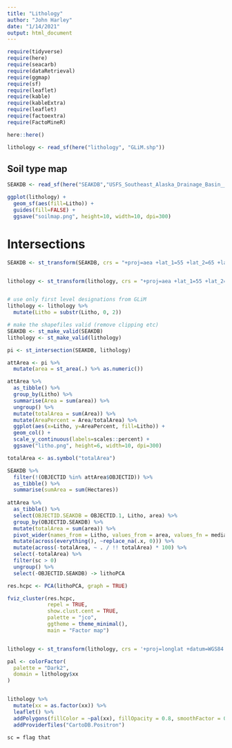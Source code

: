 ```yaml
---
title: "Lithology"
author: "John Harley"
date: "1/14/2021"
output: html_document
---
```


```r
require(tidyverse)
require(here)
require(seacarb)
require(dataRetrieval)
require(ggmap)
require(sf)
require(leaflet)  
require(kable)
require(kableExtra)
require(leaflet)  
require(factoextra)
require(FactoMineR)

here::here()

lithology <- read_sf(here("lithology", "GLiM.shp"))
```

## Soil type map

```r
SEAKDB <- read_sf(here("SEAKDB","USFS_Southeast_Alaska_Drainage_Basin__SEAKDB__Watersheds.shp"))

ggplot(lithology) +
  geom_sf(aes(fill=Litho)) +
  guides(fill=FALSE) +
  ggsave("soilmap.png", height=10, width=10, dpi=300)

```

# Intersections


```r
SEAKDB <- st_transform(SEAKDB, crs = "+proj=aea +lat_1=55 +lat_2=65 +lat_0=50 +lon_0=-154 +x_0=0 +y_0=0 +ellps=GRS80 +datum=NAD83 +units=m +no_defs") 


lithology <- st_transform(lithology, crs = "+proj=aea +lat_1=55 +lat_2=65 +lat_0=50 +lon_0=-154 +x_0=0 +y_0=0 +ellps=GRS80 +datum=NAD83 +units=m")


# use only first level designations from GLiM
lithology <- lithology %>%
  mutate(Litho = substr(Litho, 0, 2))

# make the shapefiles valid (remove clipping etc)
SEAKDB <- st_make_valid(SEAKDB)
lithology <- st_make_valid(lithology)

pi <- st_intersection(SEAKDB, lithology)

attArea <- pi %>% 
  mutate(area = st_area(.) %>% as.numeric())

attArea %>% 
  as_tibble() %>% 
  group_by(Litho) %>%
  summarise(Area = sum(area)) %>%
  ungroup() %>%
  mutate(totalArea = sum(Area)) %>%
  mutate(AreaPercent = Area/totalArea) %>%
  ggplot(aes(x=Litho, y=AreaPercent, fill=Litho)) +
  geom_col() +
  scale_y_continuous(labels=scales::percent) +
  ggsave("litho.png", height=6, width=10, dpi=300)

totalArea <- as.symbol("totalArea")

SEAKDB %>%
  filter(!(OBJECTID %in% attArea$OBJECTID)) %>%
  as_tibble() %>%
  summarise(sumArea = sum(Hectares))
  
attArea %>% 
  as_tibble() %>%
  select(OBJECTID.SEAKDB = OBJECTID.1, Litho, area) %>%
  group_by(OBJECTID.SEAKDB) %>%
  mutate(totalArea = sum(area)) %>%
  pivot_wider(names_from = Litho, values_from = area, values_fn = median) %>%
  mutate(across(everything(), ~replace_na(.x, 0))) %>%
  mutate(across(-totalArea, ~ . / !! totalArea) * 100) %>%
  select(-totalArea) %>% 
  filter(sc > 0)
  ungroup() %>%
  select(-OBJECTID.SEAKDB) -> lithoPCA

res.hcpc <- PCA(lithoPCA, graph = TRUE)

fviz_cluster(res.hcpc,
             repel = TRUE,            
             show.clust.cent = TRUE, 
             palette = "jco",        
             ggtheme = theme_minimal(),
             main = "Factor map")


lithology <- st_transform(lithology, crs = '+proj=longlat +datum=WGS84')

pal <- colorFactor(
  palette = "Dark2",
  domain = lithology$xx
)


lithology %>%
  mutate(xx = as.factor(xx)) %>%
  leaflet() %>%
  addPolygons(fillColor = ~pal(xx), fillOpacity = 0.8, smoothFactor = 0.5, color = NULL) %>%
  addProviderTiles("CartoDB.Positron")
```

`sc = flag that`
